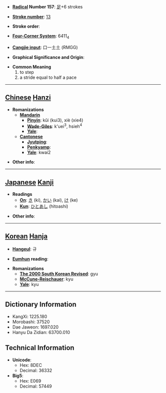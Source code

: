 * '''[[Wiktionary:Chinese radical index| Radical]] Number 157''': [[Wiktionary:Chinese radical index 足|足]]+6 strokes

* '''[[Wiktionary:Chinese total strokes index|Stroke number]]''': [[Wiktionary:Chinese total strokes index 13|13]]

* '''Stroke order''': 

* '''[[Wiktionary:Chinese four corner index|Four-Corner System]]''': 6411<sub>4</sub>

* '''[[Wiktionary:Chinese Cangjie index|Cangjie input]]''': 口一土土 (RMGG)

* '''Graphical Significance and Origin''': 

* '''Common Meaning'''
*#to step
*# a stride equal to half a pace


----

== [[Chinese]] [[Hanzi]] ==

* '''Romanizations'''
** '''[[Mandarin]]'''
*** '''[[Pinyin]]''': kǔi (kui3), xiè (xie4)
*** '''[[Wade-Giles]]''': k'uei<sup>3</sup>, hsieh<sup>4</sup>
*** '''[[Yale]]''': 
** '''[[Cantonese]]'''
*** '''[[Jyutping]]''':
*** '''[[Penkyamp]]''': 
*** '''[[Yale]]''': kwai2

* '''Other info''': 

----

== [[Japanese]] [[Kanji]] ==

* '''Readings'''
** '''[[On]]''': [[き]] (ki), [[かい]] (kai), [[け]] (ke)
** '''[[Kun]]''': [[ひとあし]] (hitoashi)

* '''Other info''':  

----

== [[Korean]] [[Hanja]] ==

* '''[[Hangeul]]''': 규

* '''[[Eumhun]] reading''': 

* '''Romanizations'''
** '''[[The 2000 South Korean Revised Romanization|The 2000 South Korean Revised]]''': gyu
** '''[[McCune-Reischauer]]''': kyu
** '''[[Yale]]''': kyu

----

== Dictionary Information ==

* KangXi: 1225.180
* Morobashi: 37520
* Dae Jaweon: 1697.020
* Hanyu Da Zidian: 63700.010

== Technical Information ==

* '''Unicode''':
** Hex: 8DEC
** Decimal: 36332
* '''Big5''':
** Hex: E069
** Decimal: 57449
